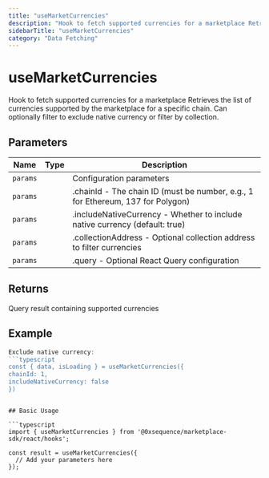 ```yaml
---
title: "useMarketCurrencies"
description: "Hook to fetch supported currencies for a marketplace Retrieves the list of currencies supported by the marketplace for a specific chain. Can optionally filter to exclude native currency or filter by collection."
sidebarTitle: "useMarketCurrencies"
category: "Data Fetching"
---
```


# useMarketCurrencies

Hook to fetch supported currencies for a marketplace Retrieves the list of currencies supported by the marketplace for a specific chain. Can optionally filter to exclude native currency or filter by collection.

## Parameters

| Name | Type | Description |
|------|------|-------------|
| `params` |  | Configuration parameters |
| `params` |  | .chainId - The chain ID (must be number, e.g., 1 for Ethereum, 137 for Polygon) |
| `params` |  | .includeNativeCurrency - Whether to include native currency (default: true) |
| `params` |  | .collectionAddress - Optional collection address to filter currencies |
| `params` |  | .query - Optional React Query configuration |

## Returns

Query result containing supported currencies

## Example

```typescript
Exclude native currency:
```typescript
const { data, isLoading } = useMarketCurrencies({
chainId: 1,
includeNativeCurrency: false
})
```
```

## Basic Usage

```typescript
import { useMarketCurrencies } from '@0xsequence/marketplace-sdk/react/hooks';

const result = useMarketCurrencies({
  // Add your parameters here
});
```

